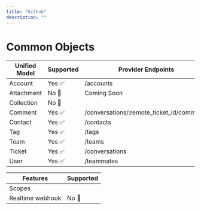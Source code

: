 ```yaml
---
title: "Github"
description: ""
---
```


# Common Objects
 

| Unified Model | Supported                           | Provider Endpoints                           |
| -------- | ------------------------------------- | ------------------------------------- |
| Account      | Yes ✅ | /accounts | 
| Attachment      | No 🚫  | Coming Soon |
| Collection   |No 🚫 |  | 
| Comment   | Yes ✅| /conversations/:remote_ticket_id/comments  | 
| Contact   | Yes ✅ | /contacts  |
| Tag   | Yes ✅| /tags |
| Team   | Yes ✅| /teams  | 
| Ticket   | Yes ✅ | /conversations  |
| User   | Yes ✅| /teammates|


| Features | Supported                           |
| -------- | ------------------------------------- |
| Scopes     | |
| Realtime webhook     | No 🚫|